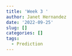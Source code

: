 ```yaml
---
title: 'Week 3 '
author: Janet Hernandez
date: '2022-09-25'
slug: []
categories: []
tags:
  - Prediction
---
```

